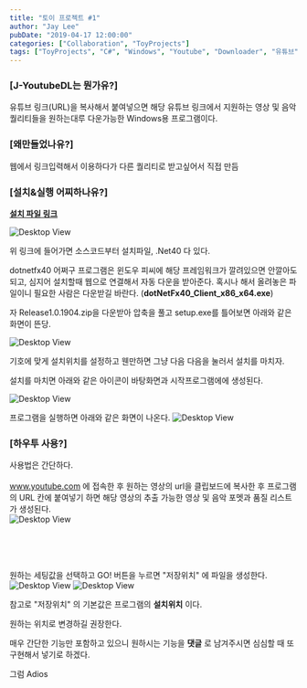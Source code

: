 ```yaml
---
title: "토이 프로젝트 #1"
author: "Jay Lee"
pubDate: "2019-04-17 12:00:00"
categories: ["Collaboration", "ToyProjects"]
tags: ["ToyProjects", "C#", "Windows", "Youtube", "Downloader", "유튜브", "다운로더", "유튜버"]
---
```



### [J-YoutubeDL는 뭔가유?]

유튜브 링크(URL)을 복사해서 붙여넣으면 해당 유튜브 링크에서 지원하는 영상 및 음악 퀄리티들을 원하는대루 다운가능한 Windows용 프로그램이다.

### [왜만들었나유?]

웹에서 링크입력해서 이용하다가 다른 퀄리티로 받고싶어서 직접 만듬

### [설치&실행 어찌하나유?]

[**설치 파일 링크**](https://github.com/jayleekr/YoutubeDownloaderWPF/releases/tag/1.0.1904)

![Desktop View](/assets/img/post1/github.png)

위 링크에 들어가면 소스코드부터 설치파일, .Net40 다 있다.

dotnetfx40 어쩌구 프로그램은 윈도우 피씨에 해당 프레임워크가 깔려있으면 안깔아도되고, 심지어 설치할때 웹으로 연결해서 자동 다운을 받아준다. 혹시나 해서 올려놓은 파일이니 필요한 사람은 다운받길 바란다. (**dotNetFx40_Client_x86_x64.exe**)

자 Release1.0.1904.zip을 다운받아 압축을 풀고 setup.exe를 틀어보면 아래와 같은 화면이 뜬당.

![Desktop View](/assets/img/post1/setup.png)

기호에 맞게 설치위치를 설정하고 웬만하면 그냥 다음 다음을 눌러서 설치를 마치자.

설치를 마치면 아래와 같은 아이콘이 바탕화면과 시작프로그램에에 생성된다.

![Desktop View](/assets/img/post1/icon.png)

프로그램을 실행하면 아래와 같은 화면이 나온다.
![Desktop View](/assets/img/post1/main.png)

### [하우투 사용?]

사용법은 간단하다. <br/>
<br/>
www.youtube.com 에 접속한 후 원하는 영상의 url을 클립보드에 복사한 후 프로그램의 URL 칸에 붙여넣기 하면 해당 영상의 추출 가능한 영상 및 음악 포멧과 품질 리스트가 생성된다.<br/>
![Desktop View](/assets/img/post1/howtogeturl.png)

<br/>
<br/>
<br/>

원하는 세팅값을 선택하고 GO! 버튼을 누르면 "저장위치" 에 파일을 생성한다.
![Desktop View](/assets/img/post1/workwell1.png)
![Desktop View](/assets/img/post1/workwell2.png)


참고로 "저장위치" 의 기본값은 프로그램의 **설치위치** 이다.

원하는 위치로 변경하길 권장한다.

매우 간단한 기능만 포함하고 있으니 원하시는 기능을 **댓글** 로 남겨주시면 심심할 때 또 구현해서 넣기로 하겠다.

그럼 Adios
